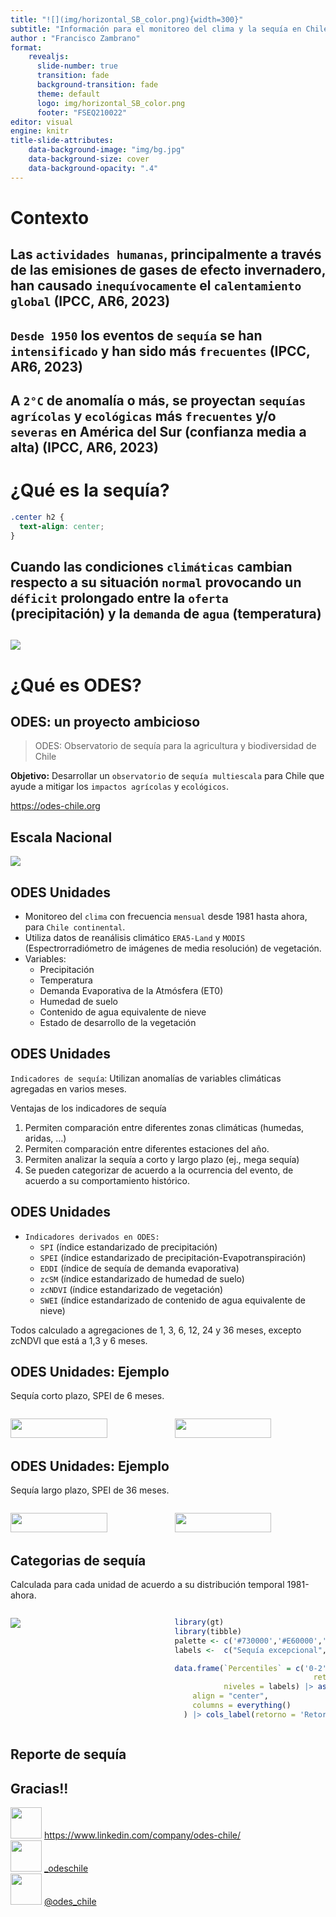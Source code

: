 ```yaml
---
title: "![](img/horizontal_SB_color.png){width=300}"
subtitle: "Información para el monitoreo del clima y la sequía en Chile continental, a un par de clics<br> ![](img/logo_umayor.png){width=300} ![](img/logo_hemera.png){width=400} "
author : "Francisco Zambrano"
format: 
    revealjs:
      slide-number: true
      transition: fade
      background-transition: fade
      theme: default
      logo: img/horizontal_SB_color.png
      footer: "FSEQ210022"
editor: visual
engine: knitr
title-slide-attributes:
    data-background-image: "img/bg.jpg"
    data-background-size: cover
    data-background-opacity: ".4"
---
```


# Contexto {background-color="darkgreen"}

## Las `actividades humanas`, principalmente a través de las emisiones de gases de efecto invernadero, han causado `inequívocamente` el `calentamiento global` (IPCC, AR6, 2023) {.center background-color="orange"}

## `Desde 1950` los eventos de `sequía` se han `intensificado` y han sido más `frecuentes` (IPCC, AR6, 2023) {.center background-color="ocean"}

## A `2°C` de anomalía o más, se proyectan `sequías` `agrícolas` y `ecológicas` más `frecuentes` y/o `severas` en América del Sur (confianza media a alta) (IPCC, AR6, 2023) {.center background-color="lightblue"}

##  {background-image="img/fig_spei24_macrozonas.png" background-size="contain"}

# ¿Qué es la sequía? {background-color="orange"}

```css
.center h2 {
  text-align: center;
}
```

## Cuando las condiciones `climáticas` cambian respecto a su situación `normal` provocando un `déficit` prolongado entre la `oferta` (precipitación) y la `demanda` de `agua` (temperatura) {.center}

## 

![](img/wmo_drought_español.png){fig-align="center"}

# ¿Qué es ODES?

##  {background-image="img/diagrama_ODES.png" background-size="contain"}

## ODES: un proyecto ambicioso

> ODES: Observatorio de sequía para la agricultura y biodiversidad de Chile

**Objetivo:** Desarrollar un `observatorio` de `sequía multiescala` para Chile que ayude a mitigar los `impactos agrícolas` y `ecológicos`.

<https://odes-chile.org>

## Escala Nacional

![](img/observatorios_nacionales.png)

## ODES Unidades {.smaller}

-   Monitoreo del `clima` con frecuencia `mensual` desde 1981 hasta ahora, para `Chile continental`.
-   Utiliza datos de reanálisis climático `ERA5-Land` y `MODIS` (Espectrorradiómetro de imágenes de media resolución) de vegetación.
-   Variables:
    -   Precipitación
    -   Temperatura
    -   Demanda Evaporativa de la Atmósfera (ET0)
    -   Humedad de suelo
    -   Contenido de agua equivalente de nieve
    -   Estado de desarrollo de la vegetación

## ODES Unidades {.smaller}

`Indicadores de sequía`: Utilizan anomalías de variables climáticas agregadas en varios meses.

Ventajas de los indicadores de sequía

1.  Permiten comparación entre diferentes zonas climáticas (humedas, aridas, ...)
2.  Permiten comparación entre diferentes estaciones del año.
3.  Permiten analizar la sequía a corto y largo plazo (ej., mega sequía)
4.  Se pueden categorizar de acuerdo a la ocurrencia del evento, de acuerdo a su comportamiento histórico.

## ODES Unidades {.smaller}

-   `Indicadores derivados en ODES:`
    -   `SPI` (índice estandarizado de precipitación)
    -   `SPEI` (índice estandarizado de precipitación-Evapotranspiración)
    -   `EDDI` (índice de sequía de demanda evaporativa)
    -   `zcSM` (índice estandarizado de humedad de suelo)
    -   `zcNDVI` (índice estandarizado de vegetación)
    -   `SWEI` (índice estandarizado de contenido de agua equivalente de nieve)

Todos calculado a agregaciones de 1, 3, 6, 12, 24 y 36 meses, excepto zcNDVI que está a 1,3 y 6 meses.

## ODES Unidades: Ejemplo {.smaller}

Sequía corto plazo, SPEI de 6 meses.

::: columns
::: {.column width="50%"}
![](img/SPEI6_mayo2023.png){width="80%"}
:::

::: {.column width="50%"}
![](img/SPEI6_junio2023.png){width="80%"}
:::
:::

## ODES Unidades: Ejemplo {.smaller}

Sequía largo plazo, SPEI de 36 meses.

::: columns
::: {.column width="50%"}
![](img/SPEI36_mayo2023.png){width="80%"}
:::

::: {.column width="50%"}
![](img/SPEI36_junio2023.png){width="80%"}
:::
:::

## Categorias de sequía

Calculada para cada unidad de acuerdo a su distribución temporal 1981-ahora.

::: columns
::: {.column width="50%"}
![](img/histograma_percentiles.jpg)
:::

::: {.column width="50%"}
```r
library(gt)
library(tibble)
palette <- c('#730000','#E60000','#FFAA00','#FFD37F','#FFFF00','#FFFFFF','#8CCDEF','#00BFFF','#1D90FF','#4169E1','#0000FF')
labels <-  c("Sequía excepcional", "Sequía extrema", "Sequía severa", "Sequía moderada", "Anormalmente seco",'Normal',"Anormalmente humedo",'Moderadamente humedo','Severamente humedo','Extramademente humedo', 'Excepcionalmente humedo')

data.frame(`Percentiles` = c('0-2','2-5','5-10','10-20','20-30','30-70','70-80','80-90','90-95','95-98','98-100'),
                               retorno = c(">50","20-50","10-20","5-10","1,5-5","-","1,5-5","5-10","10-20","20-50",">50"),
           niveles = labels) |> as_tibble() |> gt() |>  cols_align(
    align = "center",
    columns = everything()
  ) |> cols_label(retorno = 'Retorno (años)') |> data_color(palette = palette,columns = 'niveles', method = 'factor',levels = labels)
```
:::
:::

## Reporte de sequía {background-image="img/reporte_sequia_araucania_junio2023.png" background-size="65%" background-position="50% 100%"}

<!-- ## Anomalías {.smaller} -->

<!-- Datos mensuales entre 1981-2023   -->

<!-- Fuente: [odes-chile.org/app/unidades](https://odes-chile.org/app/unidades) -->

<!-- :::{.columns} -->

<!-- :::{.column width="50%"} -->

<!-- - Precipitación -> SPI-12 -->

<!-- ![](img/odes_spi12.png) -->

<!-- ::: -->

<!-- :::{.column width="50%"} -->

<!-- - Evapotranspiración -> EDDI-12 -->

<!-- ![](img/odes_eddi12.png) -->

<!-- ::: -->

<!-- ::: -->

<!-- ## Anomalías {.smaller} -->

<!-- Datos mensuales entre 1981-2023   -->

<!-- Fuente: [odes-chile.org/app/unidades](https://odes-chile.org/app/unidades) -->

<!-- :::{.columns} -->

<!-- :::{.column width="50%"} -->

<!-- - Humedad de suelo -->

<!-- ![](img/odes_SMA.png) -->

<!-- ::: -->

<!-- :::{.column width="50%"} -->

<!-- - Vegetación -->

<!-- ![](img/odes_zcNDVI6.png) -->

<!-- ::: -->

<!-- ::: -->

##  {background-image="img/ODES_Logo_animación.gif" background-size="contain"}

## Gracias!! {.center}

![](https://cdn2.iconfinder.com/data/icons/social-media-2285/512/1_Linkedin_unofficial_colored_svg-512.png){width="50"} <https://www.linkedin.com/company/odes-chile/>\
![](https://cdn2.iconfinder.com/data/icons/social-media-2285/512/1_Instagram_colored_svg_1-512.png){width="50"} [\_odeschile](https://instagram.com/_odeschile)\
![](https://cdn2.iconfinder.com/data/icons/social-media-2285/512/1_Twitter_colored_svg-512.png){width="50"} [\@odes_chile](https://twitter.com/odes_chile)
